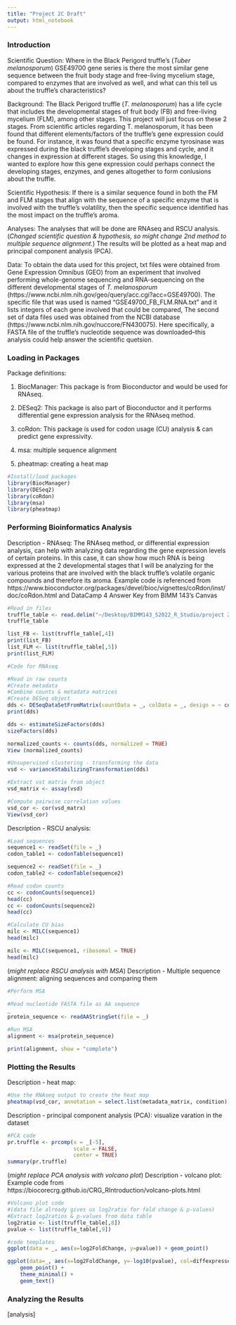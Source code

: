 ```yaml
---
title: "Project 2C Draft"
output: html_notebook
---
```


### Introduction
Scientific Question: Where in the Black Perigord truffle's (*Tuber melanosporum*) GSE49700 gene series is there the most similar gene sequence between the fruit body stage and free-living mycelium stage, compared to enzymes that are involved as well, and what can this tell us about the truffle's characteristics?

Background: The Black Perigord truffle (*T. melanosporum*) has a life cycle that includes the developmental stages of fruit body (FB) and free-living mycelium (FLM), among other stages. This project will just focus on these 2 stages. From scientific articles regarding T. melanosporum, it has been found that different elements/factors of the truffle's gene expression could be found. For instance, it was found that a specific enzyme tyrosinase was expressed during the black truffle's developing stages and cycle, and it changes in expression at different stages. So using this knowledge, I wanted to explore how this gene expression could perhaps connect the developing stages, enzymes, and genes altogether to form conlusions about the truffle.

Scientific Hypothesis: If there is a similar sequence found in both the FM and FLM stages that align with the sequence of a specific enzyme that is involved with the truffle's volatility, then the specific sequence identified has the most impact on the truffle's aroma.

Analyses: The analyses that will be done are RNAseq and RSCU analysis. (*Changed scientific question & hypothesis, so might change 2nd method to multiple sequence alignment.*) The results will be plotted as a heat map and principal component analysis (PCA).

Data: To obtain the data used for this project, txt files were obtained from Gene Expression Omnibus (GEO) from an experiment that involved performing whole-genome sequencing and RNA-sequencing on the different developmental stages of *T. melanosporum* (https://www.ncbi.nlm.nih.gov/geo/query/acc.cgi?acc=GSE49700). The specific file that was used is named "GSE49700_FB_FLM.RNA.txt" and it lists integers of each gene involved that could be compared, The second set of data files used was obtained from the NCBI database (https://www.ncbi.nlm.nih.gov/nuccore/FN430075). Here specifically, a FASTA file of the truffle's nucleotide sequence was downloaded--this analysis could help answer the scientific quetsion.

### Loading in Packages
Package definitions:

1. BiocManager: This package is from Bioconductor and would be used for RNAseq.

2. DESeq2: This package is also part of Bioconductor and it performs differential gene expression analysis for the RNAseq method.

3. coRdon: This package is used for codon usage (CU) analysis & can predict gene expressivity.

4. msa: multiple sequence alignment

5. pheatmap: creating a heat map


```r
#Install/load packages
library(BiocManager)
library(DESeq2)
library(coRdon)
library(msa)
library(pheatmap)

```

### Performing Bioinformatics Analysis
Description - RNAseq: The RNAseq method, or differential expression analysis, can help with analyzing data regarding the gene expression levels of certain proteins. In this case, it can show how much RNA is being expressed at the 2 developmental stages that I will be analyzing for the various proteins that are involved with the black truffle's volatile organic compounds and therefore its aroma. Example code is referenced from https://www.bioconductor.org/packages/devel/bioc/vignettes/coRdon/inst/doc/coRdon.html and DataCamp 4 Answer Key from BIMM 143's Canvas

```r
#Read in files
truffle_table <- read.delim("~/Desktop/BIMM143_S2022_R_Studio/project 2 coding files/GSE49700_FB_FLM.RNA.txt")
truffle_table
```

```r
list_FB <- list(truffle_table[,4])
print(list_FB)
list_FLM <- list(truffle_table[,5])
print(list_FLM)
```


```r
#Code for RNAseq

#Read in raw counts
#Create metadata
#Combine counts & metadata matrices
#Create DESeq object
dds <- DESeqDataSetFromMatrix(countData = _, colData = _, design = ~ condition)
print(dds)

dds <- estimateSizeFactors(dds)
sizeFactors(dds)

normalized_counts <- counts(dds, normalized = TRUE)
View (normalized_counts)

#Unsupervised clustering - transforming the data
vsd <- varianceStabilizingTransformation(dds)

#Extract vst matrix from object
vsd_matrix <- assay(vsd)

#Compute pairwise correlation values
vsd_cor <- cor(vsd_matrx)
View(vsd_cor)
```

Description - RSCU analysis:

```r
#Load sequences
sequence1 <- readSet(file = _)
codon_table1 <- codonTable(sequence1)

sequence2 <- readSet(file = _)
codon_table2 <- codonTable(sequence2)

#Read codon counts
cc <- codonCounts(sequence1)
head(cc)
cc <- codonCounts(sequence2)
head(cc)

#Calculate CU bias
milc <- MILC(sequence1)
head(milc)

milc <- MILC(sequence1, ribosomal = TRUE)
head(milc)
```

(*might replace RSCU analysis with MSA*) Description - Multiple sequence alignment: aligning sequences and comparing them

```r
#Perform MSA

#Read nucleotide FASTA file as AA sequence
_
protein_sequence <- readAAStringSet(file = _)

#Run MSA
alignment <- msa(protein_sequence)

print(alignment, show = "complete")
```

### Plotting the Results
Description - heat map:

```r
#Use the RNAseq output to create the heat map
pheatmap(vsd_cor, annotation = select.list(metadata_matrix, condition))
```

Description - principal component analysis (PCA): visualize varation in the dataset

```r
#PCA code
pr.truffle <- prcomp(x = _[-5],
                     scale = FALSE,
                     center = TRUE)
summary(pr.truffle)
```

(*might replace PCA analysis with volcano plot*) Description - volcano plot: Example code from https://biocorecrg.github.io/CRG_RIntroduction/volcano-plots.html 

```r
#Volcano plot code
#(data file already gives us log2ratio for fold change & p-values)
#Extract log2ratios & p-values from data table
log2ratio <- list(truffle_table[,8])
pvalue <- list(truffle_table[,9])
```

```r
#code templates
ggplot(data = _, aes(x=log2FoldChange, y=pvalue)) + geom_point()

ggplot(data=_, aes(x=log2FoldChange, y=-log10(pvalue), col=diffexpressed, label=delabel)) + 
    geom_point() + 
    theme_minimal() +
    geom_text()

```

### Analyzing the Results
[analysis]